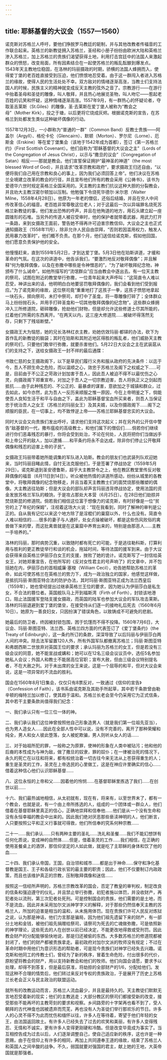 ```yaml
---
---
---
```

title: 耶稣基督的大议会（1557—1560）
---




诺克斯对苏格兰人呼吁，要他们挣脱罗马教廷的轭制，并与其他改教者传福音的工作联合起来。英格兰的新教徒拥入苏格兰，圣经和小册子纷纷由欧洲大陆和英格兰渗入苏格兰，加上苏格兰的贵族们渴望获得土地，利用打击宫廷中的法国人来激起群众的愤怒，改变局面，所有因素结合在一起使苏格兰的叛乱酝酿到爆发点。1543年天主教地位稳固，在洛林的玛丽摄政的时期，骄横的法国人蜂拥而入，使得爱丁堡的老百姓直接受到压迫，他们愤恨地忍受着。由于这一群闯入者进入苏格兰的缘故，使得人民的生活处处不幸。双方敌对的情绪逐渐高涨，当教士们支持法国人的时候，民族主义的精神就变成反天主教的弦外之音了。宗教游行——在游行中抬着圣母和圣徒的雕像，叫人敬拜，并且热心地展览圣物，叫人吻它——惹起老百姓的讥笑和怀疑，这种情绪逐渐高涨。1557年9月，有一群热心的怀疑论者，夺取圣吉莱斯（St.Giles）的雕像，圣·去莱斯在爱丁堡人被称为“教会之母”（Mother Kirk），投之于塘，以后更将它烧成灰烬。根据诺克斯的宣告，在苏格兰到处都发生类似这种破坏偶像的行动。

1557年12月3日，一小群称为“普通的一群”（Common Band）反教士贵族——阿盖尔（Argyll）、格伦卡伦（Glencairn）、默顿（Morton）、罗尔尼（Lorne）、厄斯金（Erskine）等在爱丁堡集会（该地于1542年成为首都），签订《第一苏格兰约》（First Scottish Covenant）。他们自称为“耶稣基督的大议会之主”（Lords of the Congregation of Jesus Christ），以示与“撒旦的议会”（Congregation of Satan）相反——那就是教会。他们宣誓保证拥护“最神圣的神道”（the most blessed Word of God），并且请求“改革宗教和政府”，要求摄政王归还自由，“以便将我们自己用在宗教和良心的事上，因为我们必须回答上帝”。他们决议在苏格兰全境建立改革的教会的行径，并且宣布他们所有的教会采用《公祷书》，该书为爱德华六世时规定英格兰全国采用的。天主教的主教们抗议这种大胆的分裂教会，并且劝大主教汉密尔顿加以压制。他勉强下令烧死华德尔·米尔恩（Walter Milne，1558年4月28日）。他原为一年老的僧侣，还俗后结婚，并且在穷人中间传改革信心的福音。老百姓非常尊敬这位老人；对于这最后一次以异端罪名烧死苏格兰新教徒的事，他们发出恐怖的呼声，并且在他殉道的地方，用石头建立起一座圆锥形的石堆。当另外的传道人被召受审时，他的保护者就带着武器，用武力打开一条路，来到女摄政王面前，警告她不得再许可迫害宗教信仰。大议会之主也正式通知摄政王（1558年11月），除非允许人民自由崇拜，“否则若因滥用权力，触发人民用暴力改革时”，他们概不负责。在那个月，他们送信给诺克斯，假如他回国，他们愿意负责保护他的安全。

他慢慢赶来，直到1559年5月2日，才到达爱丁堡。5月3日他在珀斯讲道，才缓和革命的气氛。在这次的讲道中，他告诉我们，“要激烈地反对敬拜偶像”；并且解释“何为敬拜偶像，以及在弥撒中哪些是令神憎恶的”，“为了破坏敬拜纪念物，神颁布了什么诫命”。如他所描写的“流氓群众”应当由教会中逐出去。有一位天主教的祭司，试图在附近的教堂举行弥撒，一位青年起来大声呼叫：“这简直令人难以忍受，神讲出来的话，他明明白白地要惩罚敬拜偶像的，我们会看到他们受到报应。”为了诺克斯的缘故，这位祭司竟“重重地打了这孩子一拳，这孩子愤怒地拿起一块石头，掷向祭司，未打中祭司，却打中了圣龛，将一尊雕像打碎了；全体群众马上纷纷抛石头，并用手打碎圣龛和一切其他敬拜偶像的纪念物”。这些群众蜂拥冲入三所修道院，砸碎雕像，抢劫他们财物，但是却允许这些修道士尽其所能的，扛着他们所需的东西离开。“在两天以内，这三座大修道院……被破坏得荡然无存，只剩下了残垣断壁。”

女摄政王大为恼怒，她的兄长洛林红衣主教，劝她仿效玛丽·都铎的办法，砍下为首作乱的新教徒的脑袋；其时在珀斯和其附近地区得胜的叛乱者，他们威胁天主教的祭司们，只要他们敢举行弥撒，就要杀害他们。5月22日大议会之主在武装扈从们的支持之下，送给女摄政王一封不祥的最后通牒：

书致仁慈的女王摄政阁下，以下是草民们履行义务和服从政府的先决条件：以迄于今，吾人不顾生命之危险，而以温顺之心，效忠于苏格兰及阁下之权威之下……可是，目前由于不公正之苛政计划加害于吾人，因此吾人被迫不得不以最忧伤之心灵，向摄政阁下郑重宣布，对加之于吾人之一切宗教迫害，吾人将执正义之剑起而抵抗……由于此种残忍的、不公正的、最暴虐的谋害，意欲加之于城镇和群众，过去如此，如今亦然，此为吾人一反历来顺服之惟一原因，今在上帝明鉴之下，倘能使吾人良知生活于和平与自由之下，盖此为耶稣基督宝血所买来者，则吾人当保证忠于统治吾人之女王（苏格兰的玛丽女王）及其夫婿，以及你摄政阁下……阁下之顺服的臣民，在一切事上，均不致悖逆上帝——苏格兰耶稣基督忠实的大议会。



同时大议会又向贵族们发出呼吁，请求他们支持这次起义；并在另外的公开信中警告“敌基督的一代，撒布瘟疫的高级教士，和他们属下的僧侣们……倘若你们继续进行你们恶毒残忍的暴行，你将会受到处治，不论在何处，人民将把你们当做凶手和上帝公开的敌人，加以逮捕……和平条约将永不会达成，除非你们停止公开敬拜偶像和残忍的迫害上帝的子民”。

女摄政王玛丽带着她所能调集的军队进入珀斯。教会的朋友们也武装列队欢迎她来，当时玛丽目睹此情，自忖无法克服他们，于是签署了停战协定（1559年5月29日）。诺克斯退到圣安德鲁斯，超乎大主教禁令之上，他在教区教堂里传反对敬拜偶像的福音（6月11日到14日）。听众被他热情的讲道所感动，纷纷从城里的各教堂中，将敬拜偶像的纪念物移走，并且当着天主教教士们的面焚烧那些雕塑的偶像。大主教逃往珀斯；但是大议会的部队却声言玛丽违背停战协定，使用法国的资金发放苏格兰军队的粮饷，于是攻占那处大本营（6月25日）。在28日他们劫掠并焚烧斯昆的修道院。倘若我们相信这位富于想像力的诺克斯，有时好像是一位“贫穷的上了年纪的保姆”，注视着这场大火说：“现在我看到，同时了解神的审判是公正的。自从我有记忆以来这个地方除了是淫棍们的巢窟以外，什么也没有。简直令人难以相信的……很多的妻子与人通奸，处女贞操被破坏，都是这些伤风败俗的禽兽做下来的孽，而这批禽兽就是在这巢窟中养育出来的，特别是由那恶人……主教一手培养的。”

洛林的玛丽，那时病势沉重，以致随时都有死亡的可能，于是逃往勒科斯，打算利用与胜利的更正教徒举行和谈的机会，拖延时间，等待法国的援军到来。由于大议会获得来自英格兰伊丽莎白女王的支援，挫败了她的诡计。诺克斯写了一封信给英女王，对她郑重宣告，在他所写的《反对女性君主的号声响了》的文章中，并不包括她在内，伊丽莎白的首相威廉·塞梭（William Cecil），劝告她帮助苏格兰的革命，如此可使苏格兰在英格兰的势力下，成为一政治独立的国家，他感觉这样做，是抵抗玛丽·斯图亚特合法的防护办法，其时玛丽·斯图亚特正成为法兰西皇后（1559年），她也曾经提出过继承英格兰王位的要求，因为她认为伊丽莎白是私生女，不合法的篡位者。英国舰队马上开到福斯湾（Firth of Forth），封锁该地港口，阻止法国援军登陆支援女摄政，而英国的陆军也参加大议会的军队攻击莱斯。洛林的玛丽退避到爱丁堡的堡垒，在接受侍从们逐一的接吻礼后死去（1560年6月10日）。她原为一善良妇女，只因扮演了错误角色，以致铸成不可避免的悲剧。

她最后的防卫者，终因被封锁包围，困于饥馑而不得不投降。1560年7月6日，大议会、玛丽·斯图亚特、法兰西、英格兰四方面的代表签订了《爱丁堡条约》（the Treaty of Edinburgh），这一条约所订的条款，深深导致了以后玛丽与伊丽莎白两人间的冲突。除去法军留置120人外，所有外国军队都撤离苏格兰；玛丽·斯图亚特和弗朗西斯二世放弃对英国王位的要求；承认玛丽为苏格兰的女王，但是若没有三级会议的同意，她不能宣战或媾和；她可以在12名三级会议议员中，选任5名参加她私人会议；外国人和教士不能居高位官职；宣布大赦，但由三级会议特别提名者，不在大赦之列。对于未出席的女王来说，这是一个屈辱的和平，但对大议会来说，这是一项异常的不流血的胜利。

国会在1560年8月1日集会，仅仅只有8票反对，一致通过《信仰的宣告》（Confession of Faith），该书系由诺克斯及其助手所起草，其中若干条款曾由勒辛顿的梅特兰加以修订，使其趋于温和。苏格兰长老会至今仍采用它为正式信条，其中若干主要条款尚值得我们纪念：

一、我们承认只有一位三位一体的神。

二、我们承认我们这位神曾按照他自己形象造男人（就是我们第一位祖先亚当），也为男人造女人……因此在全部人性中可以说，没有不完善的，离开了那种荣耀和纯全，男人和女人彼此堕落，女人被蛇欺骗，男人则听从女人的话……

三、对于始祖所犯的罪，一般称之为原罪，使神的形象在人类中被玷污；他和他的后裔的本性成为与神为敌，做了撒旦的奴隶，罪的奴仆；在一律被治死的情况下，永久的死亡在以往和将来，都有权统治着一切古往今来无法从上苍获得重生的人；重生是圣灵的工作，圣灵在上帝选民的心里做工，这是在神应许里确实的信心……借着这种信心他们认识耶稣基督……

八、这位永恒的上帝和父……因着他的怜悯……在基督耶稣里拣选了我们……在创世以前……

十六、我们最热诚地相信，从太初就有，现在有，将来有，以至世界末了，都有一个教会，也就是说，有一个由上帝所拣选的人，组成的一个团体或一群众人，他们借着在基督耶稣里真正的信心，正确地崇拜和信奉他……他们是从一个没有生命和没有永恒幸福的教会中出来的。因此我们绝对厌恶那些亵渎神明的人，他们断言，人只要按照公平和正义行事就可得救，他们所信奉的究系何种宗教……

二十一……我们承认……只有两种主要的圣礼……洗礼和圣餐……我们不能幻想饼有任何化质说，变成神的自然体……但是，借着圣灵的工作……我们相信，在正确的使用圣餐桌上的酒饼，那信仰坚定的人如此做，就是吃了主耶稣的身体和饮了他的血……

二十四、我们承认帝国，王国，自治领和城市……都是出于神命……保守和净化基督教是国王、王子和各级行政长官的最主要的职责；因此，他们不仅要制订内政政策，而且也该维护真正的宗教，压制敬拜偶像和迷信……



按照这一信经所声明的，苏格兰宗教改革的国会，否定了教皇的审判权，制定改良的信条和强迫遵守的仪礼，并且禁止举行弥撒，初犯者施以体罚，并没收财产，再犯者处以流刑，第三次犯者处死刑。可是控制国会的贵族，他们需要的是土地，而不是流血，因此并未采用加尔文派神学字义的解释，对于那些仍然信奉天主教的苏格兰人，所加的迫害是相当的温和，从未施用体罚。现在贵族们许可人民反对炼狱之说，认为那是神话，他们力言那是骗局，因为他们祖先遗留下来的财产，有一部分土地和金钱，被他们祖先捐赠给祭司，请祭司为死去的亡魂做弥撒，可是依照新的神学理论，这些死去的人在创世以前已经决定，不能更改地得救或受刑罚。因此教会财产的分配能够愉快地说，那是归还被偷的东西。大多数苏格兰的修道院都被封闭了，他们的财产都被贵族拿走。最初政府对加尔文派的牧师没有规定；不过在革命时期中用他们为意识形态的帮助者，可是现今贵族们对神学已经失去兴趣。诺克斯和他同工的传教士们，曾经为了新的秩序，冒着生命危险，付出很多的代价，原盼望将教会的财产，用以支持新教会和他们的牧师。他们向国会请愿，要求予以处理，却得不到答复，但是最后获准，将劫掠的全部财产的1/6，分配给他们。发现这种不合理的情势后，他们转过来反对专权的贵族政治，于是展开了历史上苏格兰长老会正义与民主政治的联盟运动。

就所有的改教运动而言，苏格兰人流血最少，并且是最持久的。天主教徒们默默无言地忍受着新的现实；他们的主教逃走；大部分教区的祭司们都接受新的改变，接受那些不能再坏的主教苛刻的要求和视察。乡间路旁的十字架再也看不到了，受人朝拜的古代神龛也因被遗弃而荒芜，再也没有人为圣徒们举行那欢乐的节日。许多人的心灵不得不为此而忧伤和缅怀以往，许多人在等待着，寄望于他们年轻的女王，由法国返回故土。有许多人已经失去了过去的欢笑和美丽，有许多人变得残忍、无情和不诚实，更有许多人变得更刚硬和冷酷。但是改变毕竟成为事实了。当互相控告成为过去以后，人们逐渐调整自己，使自己适应新的秩序，这也许是一种恩赐，由于在信仰上有许多的相同，再加上共同遵奉王道的缘故，结束了苏格兰人和英国人之间辛酸的战争。不久，弱国就要对强国的君主，献上她的王地，大英帝国就是那强者。
